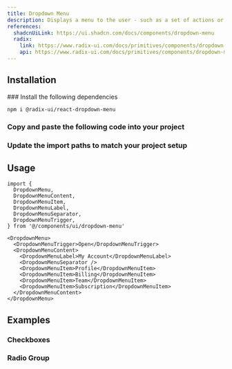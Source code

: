```yaml
---
title: Dropdown Menu
description: Displays a menu to the user - such as a set of actions or functions - triggered by a button.
references:
  shadcnUiLink: https://ui.shadcn.com/docs/components/dropdown-menu
  radix:
    link: https://www.radix-ui.com/docs/primitives/components/dropdown-menu
    api: https://www.radix-ui.com/docs/primitives/components/dropdown-menu#api-reference
---
```


<ComponentPreview name="dropdown-menu" withRecipe />

## Installation

<Steps>
### Install the following dependencies

```bash npm2yarn
npm i @radix-ui/react-dropdown-menu
```

### Copy and paste the following code into your project

<ComponentSource name="dropdown-menu" />

### Update the import paths to match your project setup

</Steps>

## Usage

```tsx
import {
  DropdownMenu,
  DropdownMenuContent,
  DropdownMenuItem,
  DropdownMenuLabel,
  DropdownMenuSeparator,
  DropdownMenuTrigger,
} from '@/components/ui/dropdown-menu'
```

```tsx
<DropdownMenu>
  <DropdownMenuTrigger>Open</DropdownMenuTrigger>
  <DropdownMenuContent>
    <DropdownMenuLabel>My Account</DropdownMenuLabel>
    <DropdownMenuSeparator />
    <DropdownMenuItem>Profile</DropdownMenuItem>
    <DropdownMenuItem>Billing</DropdownMenuItem>
    <DropdownMenuItem>Team</DropdownMenuItem>
    <DropdownMenuItem>Subscription</DropdownMenuItem>
  </DropdownMenuContent>
</DropdownMenu>
```

## Examples

### Checkboxes

<ComponentPreview name="dropdown-menu" file="checkboxes" />

### Radio Group

<ComponentPreview name="dropdown-menu" file="radio-group" />
